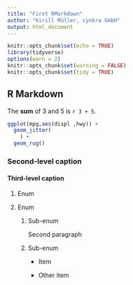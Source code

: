 ```yaml
---
title: "First RMarkdown"
author: "Kirill Müller, cynkra GmbH"
output: html_document
---
```


```r
knitr::opts_chunk$set(echo = TRUE)
library(tidyverse)
options(warn = 2)
knitr::opts_chunk$set(warning = FALSE)
knitr::opts_chunk$set(tidy = TRUE)
```

## R Markdown

The **sum** of 3 and 5 is `r 3 + 5`.

```r
ggplot(mpg,aes(displ ,hwy)) +
  geom_jitter(
    ) +
  geom_rug()
```

### Second-level caption

#### Third-level caption

1. Enum

1. Enum

    1. Sub-enum
    
        Second paragraph
    
    1. Sub-enum
        - Item

        - Other item

